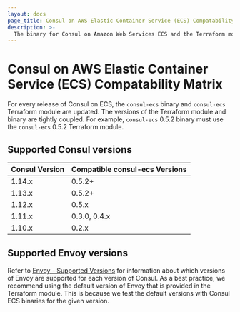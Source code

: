 ```yaml
---
layout: docs
page_title: Consul on AWS Elastic Container Service (ECS) Compatability Matrix
description: >-
  The binary for Consul on Amazon Web Services ECS and the Terraform modules for automating deployments are tightly coupled and have specific version requirements. Review compatibility information for versions of Consul and `consul-ecs` to help you choose compatible versions.
---
```


# Consul on AWS Elastic Container Service (ECS) Compatability Matrix

For every release of Consul on ECS, the `consul-ecs` binary and `consul-ecs` Terraform module are updated. The versions of the Terraform module and binary are tightly coupled. For example, `consul-ecs` 0.5.2 binary must use the `consul-ecs` 0.5.2 Terraform module.

## Supported Consul versions

| Consul Version | Compatible consul-ecs Versions  |
| -------------- | ------------------------------- |
| 1.14.x         | 0.5.2+                          |
| 1.13.x         | 0.5.2+                          |
| 1.12.x         | 0.5.x                           |
| 1.11.x         | 0.3.0, 0.4.x                    |
| 1.10.x         | 0.2.x                           |


## Supported Envoy versions

Refer to [Envoy - Supported Versions](/consul/docs/connect/proxies/envoy#supported-versions) for information about which versions of Envoy are supported for each version of Consul. As a best practice, we recommend using the default version of Envoy that is provided in the Terraform module. This is because we test the default versions with Consul ECS binaries for the given version.

